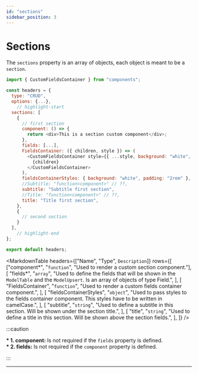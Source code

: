 ```yaml
---
id: "sections"
sidebar_position: 3
---
```



# Sections

The `sections` property is an array of objects, each object is meant to be a `section`.

```js
import { CustomFieldsContainer } from "components";

const headers = {
  type: "CRUD",
  options: {...},
    // highlight-start
  sections: [
    {
      // first section
      component: () => {
        return <div>This is a section custom component</div>;
      },
      fields: [...],
      FieldsContainer: ({ children, style }) => (
        <CustomFieldsContainer style={{ ...style, background: "white", padding: "2rem" }}>
          {children}
        </CustomFieldsContainer>
      ),
      fieldsContainerStyles: { background: "white", padding: "2rem" },
      //Subtitle: "function<component>" // ??,
      subtitle: "Subtitle first section",
      //Title: "function<component>" // ??,
      title: "Title first section",
    },
    {
      // second section
    }
  ],
    // highlight-end
};

export default headers;
```

<MarkdownTable
  headers={["Name", "Type", `Description`]}
  rows={[
    ["component*", "`function`", "Used to render a custom section component."],
    [
      "fields*",
      "`array`",
      "Used to define the fields that will be shown in the `ModelTable` and the `ModelUpsert`. Is an array of objects of type Field.",
    ],
    [
      "FieldsContainer",
      "`function`",
      "Used to render a custom fields container component.",
    ],
    [
      "fieldsContainerStyles",
      "`object`",
      "Used to pass styles to the fields container component. This styles have to be written in camelCase.",
    ],
    [
      "subtitle",
      "`string`",
      "Used to define a subtitle in this section. Will be shown under the section title.",
    ],
    [
      "title",
      "`string`",
      "Used to define a title in this section. Will be shown above the section fields.",
    ],
  ]}
/>

:::caution

**\* 1. component:** Is not required if the `fields` property is defined.<br/>
**\* 2. fields:** Is not required if the `component` property is defined.

:::

---
